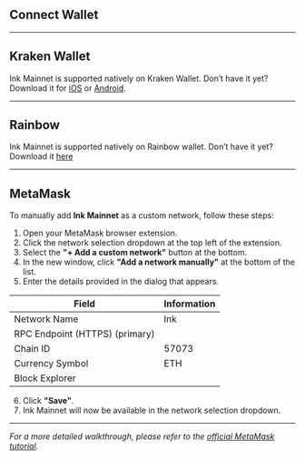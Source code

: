 
## Connect Wallet

<AddNetworkButton />

---

## Kraken Wallet

Ink Mainnet is supported natively on Kraken Wallet. Don’t have it yet? Download it for [iOS](https://apps.apple.com/us/app/kraken-wallet-crypto-defi/id1626327149) or [Android](https://play.google.com/store/apps/details?id=com.kraken.superwallet&hl=en).

---

## Rainbow

Ink Mainnet is supported natively on Rainbow wallet. Don’t have it yet? Download it [here](https://rainbow.me/en/download)

---

## MetaMask

To manually add **Ink Mainnet** as a custom network, follow these steps:

1. Open your MetaMask browser extension.
2. Click the network selection dropdown at the top left of the extension.
3. Select the **"+ Add a custom network"** button at the bottom.
4. In the new window, click **"Add a network manually"** at the bottom of the list.
5. Enter the details provided in the dialog that appears.

| Field                            | Information                                              |
| -------------------------------- | -------------------------------------------------------- |
| Network Name                     | Ink                                                      |
| RPC Endpoint (HTTPS) (primary)   | <CopyableCode code="https://rpc-gel.inkonchain.com" />   |
| Chain ID                         | 57073                                                    |
| Currency Symbol                  | ETH                                                      |
| Block Explorer                   | <CopyableCode code="https://explorer.inkonchain.com" />  |

6. Click **"Save"**.
7. Ink Mainnet will now be available in the network selection dropdown.
---

*For a more detailed walkthrough, please refer to the [official MetaMask tutorial](https://support.metamask.io/networks-and-sidechains/managing-networks/how-to-add-a-custom-network-rpc/).*
